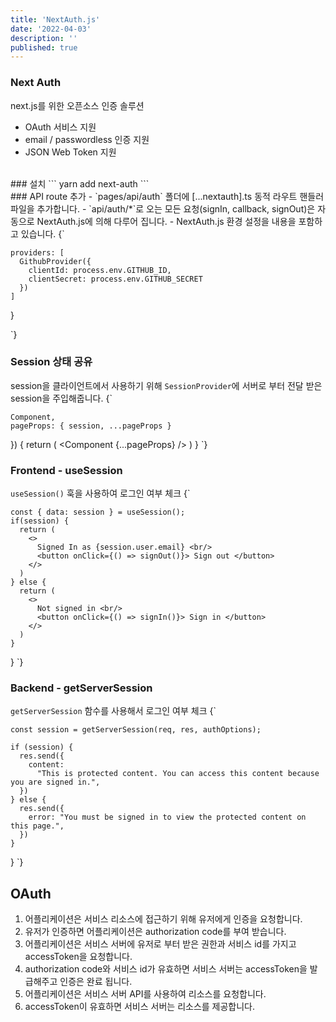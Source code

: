 ```yaml
---
title: 'NextAuth.js'
date: '2022-04-03'
description: ''
published: true
---
```


### Next Auth
next.js를 위한 오픈소스 인증 솔루션

- OAuth 서비스 지원
- email / passwordless 인증 지원
- JSON Web Token 지원
<br/>
### 설치
```
yarn add next-auth
```
<br/>
### API route 추가
- `pages/api/auth` 폴더에 [...nextauth].ts 동적 라우트 핸들러 파일을 추가합니다.
- `api/auth/*`로 오는 모든 요청(signIn, callback, signOut)은 자동으로 NextAuth.js에 의해 다루어 집니다. 
-  NextAuth.js 환경 설정을 내용을 포함하고 있습니다. 

<CodeBlock>
{`

    providers: [
      GithubProvider({
        clientId: process.env.GITHUB_ID,
        clientSecret: process.env.GITHUB_SECRET
      })
    ]
  }

`}
</CodeBlock>
<br/>
### Session 상태 공유
session을 클라이언트에서 사용하기 위해 `SessionProvider`에 서버로 부터 전달 받은 session을 주입해줍니다.
<CodeBlock>
{`


    Component,
    pageProps: { session, ...pageProps }
  }) {
    return (
      <SessionProvider session={session}>
        <Component {...pageProps} />
      </SessionProvider>
    )
  }
`}
</CodeBlock>
<br/>
### Frontend - useSession
`useSession()` 훅을 사용하여 로그인 여부 체크
<CodeBlock>
{`

    const { data: session } = useSession();
    if(session) {
      return (
        <>
          Signed In as {session.user.email} <br/>
          <button onClick={() => signOut()}> Sign out </button>
        </>
      )
    } else {
      return (
        <>
          Not signed in <br/>
          <button onClick={() => signIn()}> Sign in </button>
        </>
      )
    }
  }
`}
</CodeBlock>
<br/>
### Backend - getServerSession
`getServerSession` 함수를 사용해서 로그인 여부 체크
<CodeBlock>
{`

    const session = getServerSession(req, res, authOptions);

    if (session) {
      res.send({
        content:
          "This is protected content. You can access this content because you are signed in.",
      })
    } else {
      res.send({
        error: "You must be signed in to view the protected content on this page.",
      })
    }
  }
`}
</CodeBlock>
<br/>
## OAuth
1. 어플리케이션은 서비스 리소스에 접근하기 위해 유저에게 인증을 요청합니다.
2. 유저가 인증하면 어플리케이션은 authorization code를 부여 받습니다.
3. 어플리케이션은 서비스 서버에 유저로 부터 받은 권한과 서비스 id를 가지고 accessToken을 요청합니다.
4. authorization code와 서비스 id가 유효하면 서비스 서버는 accessToken을 발급해주고 인증은 완료 됩니다.
5. 어플리케이션은 서비스 서버 API를 사용하여 리소스를 요청합니다.
6. accessToken이 유효하면 서비스 서버는 리소스를 제공합니다.

